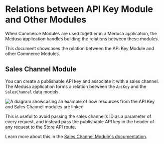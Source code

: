 # Relations between API Key Module and Other Modules

When Commerce Modules are used together in a Medusa application, the Medusa application handles building the relations between these modules.

This document showcases the relation between the API Key Module and other Commerce Modules.

## Sales Channel Module

You can create a publishable API key and associate it with a sales channel. The Medusa application forms a relation between the `ApiKey` and the `SalesChannel` data models.

![A diagram showcasing an example of how resources from the API Key and Sales Channel modules are linked](https://res.cloudinary.com/dza7lstvk/image/upload/v1710170465/Medusa%20Resources/api-key-sales-channel_ylpl6t.jpg)

This is useful to avoid passing the sales channel's ID as a parameter of every request, and instead pass the publishable API key in the header of any request to the Store API route.

Learn more about this in the [Sales Channel Module's documentation](../../sales-channel/publishable-api-keys/index.mdx).
